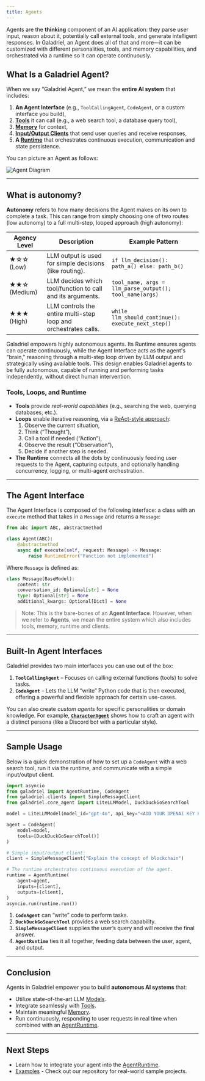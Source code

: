 ```yaml
---
title: Agents
---
```


Agents are the **thinking** component of an AI application: they parse user input, reason about it, potentially call external tools, and generate intelligent responses. In Galadriel, an Agent does all of that and more—it can be customized with different personalities, tools, and memory capabilities, and orchestrated via a runtime so it can operate continuously.

## What Is a Galadriel Agent?

When we say “Galadriel Agent,” we mean the **entire AI system** that includes:

1. **An Agent Interface** (e.g., `ToolCallingAgent`, `CodeAgent`, or a custom interface you build),
2. [**Tools**](https://docs.galadriel.com/galadriel-network/tutorials/tools) it can call (e.g., a web search tool, a database query tool),
3. [**Memory**](https://docs.galadriel.com/galadriel-network/tutorials/memory) for context,
4. [**Input/Output Clients**](https://docs.galadriel.com/galadriel-network/tutorials/clients) that send user queries and receive responses,
5. **A [Runtime](https://docs.galadriel.com/galadriel-network/concepts/runtime)** that orchestrates continuous execution, communication and state persistence.

You can picture an Agent as follows:

<img src="/images/agent_2.jpg" alt="Agent Diagram" />

---

## What is autonomy?

**Autonomy** refers to how many decisions the Agent makes on its own to complete a task. This can range from simply choosing one of two routes (low autonomy) to a full multi-step, looped approach (high autonomy):

| Agency Level | Description | Example Pattern |
| --- | --- | --- |
| ★☆☆ (Low) | LLM output is used for simple decisions (like routing). | `if llm_decision(): path_a() else: path_b()` |
| ★★☆ (Medium) | LLM decides which tool/function to call and its arguments. | `tool_name, args = llm_parse_output(); tool_name(args)` |
| ★★★ (High) | LLM controls the entire multi-step loop and orchestrates calls. | `while llm_should_continue(): execute_next_step()` |

Galadriel empowers highly autonomous agents.  Its Runtime ensures agents can operate continuously, while the Agent Interface acts as the agent's "brain," reasoning through a multi-step loop driven by LLM output and strategically using available tools.  This design enables Galadriel agents to be fully autonomous, capable of running and performing tasks independently, without direct human intervention.

### Tools, Loops, and Runtime

- **Tools** provide *real-world capabilities* (e.g., searching the web, querying databases, etc.).
- **Loops** enable iterative reasoning, via a [ReAct-style approach](https://huggingface.co/papers/2210.03629):
    1. Observe the current situation,
    2. Think (“Thought”),
    3. Call a tool if needed (“Action”),
    4. Observe the result (“Observation”),
    5. Decide if another step is needed.
- **The Runtime** connects all the dots by continuously feeding user requests to the Agent, capturing outputs, and optionally handling concurrency, logging, or multi-agent orchestration.

---

## The Agent Interface

The Agent Interface is composed of the following interface: a class with an `execute` method that takes in a `Message` and returns a `Message`:

```python
from abc import ABC, abstractmethod

class Agent(ABC):
    @abstractmethod
    async def execute(self, request: Message) -> Message:
        raise RuntimeError("Function not implemented")
```

Where `Message` is defined as:

```python
class Message(BaseModel):
    content: str
    conversation_id: Optional[str] = None
    type: Optional[str] = None
    additional_kwargs: Optional[Dict] = None
```

> Note: This is the bare-bones of an **Agent Interface**. However, when we refer to **Agents**, we mean the entire system which also includes tools, memory, runtime and clients.
>

---

## Built-In Agent Interfaces

Galadriel provides two main interfaces you can use out of the box:

1. **`ToolCallingAgent`** – Focuses on calling external functions (tools) to solve tasks.
2. **`CodeAgent`** – Lets the LLM “write” Python code that is then executed, offering a powerful and flexible approach for certain use-cases.

You can also create *custom agents* for specific personalities or domain knowledge. For example, [**`CharacterAgent`**](https://github.com/galadriel-ai/galadriel/tree/main/examples/discord) shows how to craft an agent with a distinct persona (like a Discord bot with a particular style).

---

## Sample Usage

Below is a quick demonstration of how to set up a `CodeAgent` with a web search tool, run it via the runtime, and communicate with a simple input/output client.

```python
import asyncio
from galadriel import AgentRuntime, CodeAgent
from galadriel.clients import SimpleMessageClient
from galadriel.core_agent import LiteLLMModel, DuckDuckGoSearchTool

model = LiteLLMModel(model_id="gpt-4o", api_key="<ADD YOUR OPENAI KEY HERE>")

agent = CodeAgent(
    model=model,
    tools=[DuckDuckGoSearchTool()]
)

# Simple input/output client:
client = SimpleMessageClient("Explain the concept of blockchain")

# The runtime orchestrates continuous execution of the agent.
runtime = AgentRuntime(
    agent=agent,
    inputs=[client],
    outputs=[client],
)
asyncio.run(runtime.run())
```

1. **`CodeAgent`** can “write” code to perform tasks.
2. **`DuckDuckGoSearchTool`** provides a web search capability.
3. **`SimpleMessageClient`** supplies the user’s query and will receive the final answer.
4. **`AgentRuntime`** ties it all together, feeding data between the user, agent, and output.

---

## Conclusion

Agents in Galadriel empower you to build **autonomous AI systems** that:

- Utilize state-of-the-art LLM [Models](https://docs.galadriel.com/galadriel-network/integrations/models).
- Integrate seamlessly with [Tools](https://docs.galadriel.com/galadriel-network/tutorials/tools).
- Maintain meaningful [Memory](https://docs.galadriel.com/galadriel-network/tutorials/memory).
- Run continuously, responding to user requests in real time when combined with an [AgentRuntime](https://docs.galadriel.com/galadriel-network/concepts/runtime).

---

## Next Steps

- Learn how to integrate your agent into the [AgentRuntime](https://docs.galadriel.com/galadriel-network/concepts/runtime).
- [Examples](https://docs.galadriel.com/galadriel-network/examples/examples) - Check out our repository for real-world sample projects.